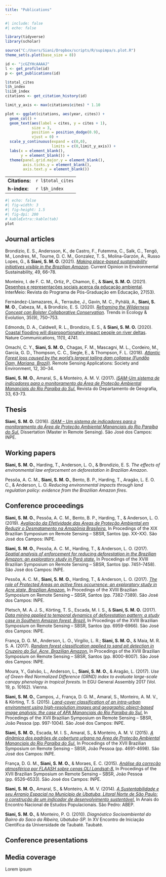 ```yaml
---
title: "Publications"
---
```


```r
#| include: false
#| echo: false

library(tidyverse)
library(scholar)

source("C:/Users/Siani/Dropbox/scripts/R/supimpa/s.plot.R")
theme_set(s.plot(base_size = 8))

id <- "jcGZYHcAAAAJ"
l <- get_profile(id)
p <- get_publications(id)

l$total_cites
l$h_index
l$i10_index
citations <- get_citation_history(id)

limit_y_axis <- max(citations$cites) * 1.10

plot <- ggplot(citations, aes(year, cites)) + 
  geom_col() +
  geom_text(aes(label = cites, y = cites + 1),
            size = 3,
            position = position_dodge(0.9),
            vjust = 0) +
  scale_y_continuous(expand = c(0,0),
                     limits = c(0,limit_y_axis)) +
  labs(x = element_blank(),
       y = element_blank()) +
  theme(panel.grid.major.y = element_blank(),
        axis.ticks.y = element_blank(),
        axis.text.y = element_blank())

```
::: {layout-ncol="2"}

|                |                   |
|----------------|-------------------|
| **Citations:** | `r l$total_cites` |
| **h-index:**   | `r l$h_index`     |

```r
#| echo: false
#| fig-width: 3
#| fig-height: 1.5
#| fig-dpi: 200
# kableExtra::kable(tab)
plot
```

:::

## Journal articles

Brondizio, E. S., Andersson, K., de Castro, F., Futemma, C., Salk, C., Tengö, M., Londres, M., Tourne, D. C. M., Gonzalez, T. S., Molina-Garzón, A., Russo Lopes, G., & **Siani, S. M. O.** (2021). [*Making place-based sustainability initiatives visible in the Brazilian Amazon*](https://doi.org/10.1016/j.cosust.2021.03.007). Current Opinion in Environmental Sustainability, 49, 66--78.

Monteiro, I. de F. C. M., Ortiz, P., Chamon, E., & **Siani, S. M. O.** (2021). [Desenhos e representações sociais acerca da educação ambiental](https://desafioonline.ufms.br/index.php/intm/article/view/13069). InterMeio: Revista do Programa de Pós-Graduação em Educação, 27(53).

Fernández-Llamazares, Á., Terraube, J., Gavin, M. C., Pyhälä, A., **Siani, S. M. O**., Cabeza, M., & Brondizio, E. S. (2020). [*Reframing the Wilderness Concept can Bolster Collaborative Conservation*](https://doi.org/10.1016/j.tree.2020.06.005). Trends in Ecology & Evolution, 35(9), 750--753.

Edmonds, D. A., Caldwell, R. L., Brondizio, E. S., & **Siani, S. M. O.** (2020). [Coastal flooding will disproportionately impact people on river deltas](https://doi.org/10.1038/s41467-020-18531-4). Nature Communications, 11(1), 4741.

Omachi, C. Y., **Siani, S. M. O.**, Chagas, F. M., Mascagni, M. L., Cordeiro, M., Garcia, G. D., Thompson, C. C., Siegle, E., & Thompson, F. L. (2018). [*Atlantic Forest loss caused by the world's largest tailing dam collapse (Fundão Dam, Mariana, Brazil)*](https://doi.org/10.1016/j.rsase.2018.08.003). Remote Sensing Applications: Society and Environment, 12, 30--34.

**Siani, S. M. O.**, Amaral, S., & Monteiro, A. M. V. (2017). [*iSAM-Um sistema de indicadores para o monitoramento da Área de Proteção Ambiental Mananciais do Rio Paraíba do Sul.*](http://www.revistas.usp.br/rdg/article/download/119663/132867) Revista do Departamento de Geografia, 33, 63-73.

## Thesis

**Siani, S. M. O.** (2016). [*iSAM -- Um sistema de indicadores para o monitoramento da Área de Proteção Ambiental Mananciais do Rio Paraíba do Sul.*](http://urlib.net/8JMKD3MGP3W34P/3MHKPD8) Dissertation (Master in Remote Sensing). São José dos Campos: INPE.

## Working papers

**Siani, S. M. O.**, Harding, T., Anderson, L. O., & Brondizio, E. S. *The effects of environmental law enforcement on deforestation in Brazilian Amazon*.

Pessôa, A. C. M., **Siani, S. M. O.**, Bento, B. P., Harding, T., Aragão, L. E. O. C., & Anderson, L. O. *Reducing environmental impacts through land regulation policy: evidence from the Brazilian Amazon fires*.

## Conference proceedings

**Siani, S. M. O.**, Pessôa, A. C. M., Bento, B. P., Harding, T., & Anderson, L. O. (2019). [*Avaliação da Efetividade das Areas de Proteção Ambiental em Reduzir o Desmatamento na Amazônia Brasileira.*](https://proceedings.science/proceedings/100063/_papers/97718/download/abstract_file1) In Procedings of the XIX Brazilian Symposium on Remote Sensing -- SBSR, Santos (pp. XX--XX). São José dos Campos: INPE.

**Siani, S. M. O.**, Pessôa, A. C. M., Harding, T., & Anderson, L. O. (2017). [*Spatial analysis of enforcement for reducing deforestation in the Brazilian Amazon: an exploratory study in Pará state.*](http://urlib.net/8JMKD3MGP6W34M/3PSMFPD) In Procedings of the XVIII Brazilian Symposium on Remote Sensing -- SBSR, Santos (pp. 7451--7458). São José dos Campos: INPE.

Pessôa, A. C. M., **Siani, S. M. O.**, Harding, T., & Anderson, L. O. (2017). [*The role of Protected Areas on active fires occurrence: an exploratory study in Acre state, Brazilian Amazon.*](http://urlib.net/8JMKD3MGP6W34M/3PSMFKF) In Procedings of the XVIII Brazilian Symposium on Remote Sensing -- SBSR, Santos (pp. 7382-7389). São José dos Campos: INPE.

Pletsch, M. A. J. S., Körting, T. S., Escada, M. I. S., & **Siani, S. M. O.** (2017). [*Data mining applied to temporal dynamics of deforestation pattern: a study case in Southern Amazon forest, Brazil.*](http://urlib.net/8JMKD3MGP6W34M/3PSMDRS) In Procedings of the XVIII Brazilian Symposium on Remote Sensing -- SBSR, Santos (pp. 6959-6966). São José dos Campos: INPE.

França, D. G. M., Anderson, L. O., Virgílio, L. R.; **Siani, S. M. O.**, & Maia, M. R. S. A. (2017). [*Random forest classification applied to sand pit detection in Cruzeiro do Sul, Acre, Brazilian Amazon.*](http://urlib.net/8JMKD3MGP6W34M/3PSMGQ5) In Procedings of the XVIII Brazilian Symposium on Remote Sensing -- SBSR, Santos (pp. 8000-8007). São José dos Campos: INPE.

Moura, Y., Galvão, L., Anderson, L., **Siani, S. M. O.**, & Aragão, L. (2017). *Use of Green-Red Normalized Difference (GRND) index to evaluate large-scale canopy phenology in tropical forests.* In EGU General Assembly 2017 (Vol. 19, p. 10162). Vienna.

**Siani, S. M. O.**, Campos, J., França, D. G. M., Amaral, S., Monteiro, A. M. V., & Körting, T. S. (2015). [*Land-cover classification of an intra-urban environment using high-resolution images and geographic object-based image analysis: the case of APA Mananciais do Rio Paraíba do Sul.*](http://urlib.net/8JMKD3MGP6W34M/3JM47L3) In Procedings of the XVII Brazilian Symposium on Remote Sensing -- SBSR, João Pessoa (pp. 997-1004). São José dos Campos: INPE.

**Siani, S. M. O.**, Escada, M. I. S., Amaral, S., & Monteiro, A. M. V. (2015). [*A dinâmica dos padrões de cobertura urbana na Área de Proteção Ambiental Mananciais do Rio Paraíba do Sul.*](http://urlib.net/8JMKD3MGP6W34M/3JM4D6B) In Procedings of the XVII Brazilian Symposium on Remote Sensing -- SBSR, João Pessoa (pp. 4691-4698). São José dos Campos: INPE.

França, D. G. M., **Siani, S. M. O.**, & Moraes, E. C. (2015). [*Análise da correção atmosférica por FLAASH sobre cenas OLI Landsat-8.*](http://urlib.net/8JMKD3MGP6W34M/3JM4HUP) In Procedings of the XVII Brazilian Symposium on Remote Sensing -- SBSR, João Pessoa (pp. 6526--6533). São José dos Campos: INPE.

**Siani, S. M. O.**, Amaral, S., & Monteiro, A. M. V. (2014). [*A Sustentabilidade e seu Arranjo Espacial no Município de Ubatuba, Litoral Norte de São Paulo: a construção de um indicador de desenvolvimento sustentável.*](http://abep.info/files/trabalhos/trabalho_completo/TC-6-12-532-416.pdf) In Anais do Encontro Nacional de Estudos Populacionais. São Pedro: ABEP.

**Siani, S. M. O.**, & Monteiro, P. O. (2010). *Diagnóstico Socioambiental do Bairro do Saco da Ribeira, Ubatuba-SP.* In XV Encontro de Iniciação Científica da Universidade de Taubaté. Taubaté.

## Conference presentations

## Media coverage

Lorem ipsum
